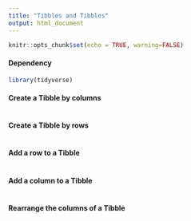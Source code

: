 ```yaml
---
title: "Tibbles and Tibbles"
output: html_document
---
```


```r
knitr::opts_chunk$set(echo = TRUE, warning=FALSE)
```
#### Dependency
```r
library(tidyverse)
```

#### Create a Tibble by columns
```r

```


#### Create a Tibble by rows
```r

```


#### Add a row to a Tibble
```r

```


#### Add a column to a Tibble
```r

```


#### Rearrange the columns of a Tibble
```r

```

